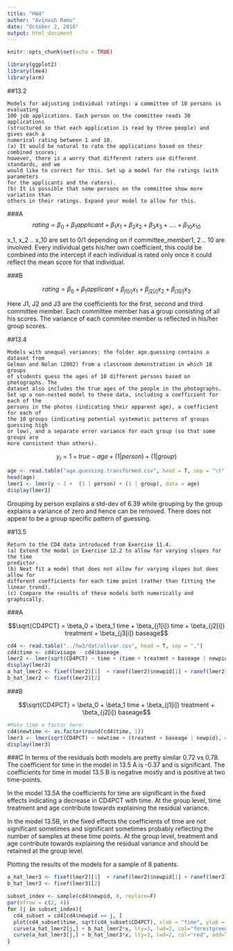 ```yaml
---
title: "HW4"
author: "Avinash Ramu"
date: "October 2, 2016"
output: html_document
---
```


```r
knitr::opts_chunk$set(echo = TRUE)
```

```r
library(ggplot2)
library(lme4)
library(arm)
```
##13.2
```
Models for adjusting individual ratings: a committee of 10 persons is evaluating
100 job applications. Each person on the committee reads 30 applications
(structured so that each application is read by three people) and gives each a
numerical rating between 1 and 10.
(a) It would be natural to rate the applications based on their combined scores;
however, there is a worry that different raters use different standards, and we
would like to correct for this. Set up a model for the ratings (with parameters
for the applicants and the raters).
(b) It is possible that some persons on the committee show more variation than
others in their ratings. Expand your model to allow for this.
```

###A
$$rating = \beta_0 + \beta_1 applicant + \beta_1 x_1 + \beta_2 x_2 + \beta_3 x_3 + .... + \beta_{10} x_{10}$$

x_1, x_2 ..  x_10 are set to 0/1 depending on if committee_member1, 2 .. 10 are involved.
Every individual gets his/her own coefficient, this could be combined into the intercept if
each individual is rated only once it could reflect the mean score for that individual.

###B

$$ rating = \beta_0 + \beta_1 applicant + \beta_{j1[i]}  x_1 + \beta_{j2[i]}  x_2 + \beta_{j3[i]} x_3 $$

Here J1, J2 and J3 are the coefficients for the first, second and third committee member. Each committee member
has a group consisting of all his scores. The variance of each commitee member is reflected in his/her group
scores.

##13.4
```
Models with unequal variances: the folder age.guessing contains a dataset from
Gelman and Nolan (2002) from a classroom demonstration in which 10 groups
of students guess the ages of 10 different persons based on photographs. The
dataset also includes the true ages of the people in the photographs.
Set up a non-nested model to these data, including a coefficient for each of the
persons in the photos (indicating their apparent age), a coefficient for each of
the 10 groups (indicating potential systematic patterns of groups guessing high
or low), and a separate error variance for each group (so that some groups are
more consistent than others).
```

$$y_i = 1 + true-age +  (1 | person) + (1 | group)$$


```r
age <- read.table("age.guessing.transformed.csv", head = T, sep = "\t")
head(age)
lmer1 <- lmer(y ~ 1 +  (1 | person) + (1 | group), data = age)
display(lmer1)
```

Grouping by person explains a std-dev of 6.39 while grouping by the group explains
a variance of zero and hence can be removed. There does not appear to be a group
specific pattern of guessing.


##13.5
```
Return to the CD4 data introduced from Exercise 11.4.
(a) Extend the model in Exercise 12.2 to allow for varying slopes for the time
predictor.
(b) Next fit a model that does not allow for varying slopes but does allow for
different coefficients for each time point (rather than fitting the linear trend).
(c) Compare the results of these models both numerically and graphically.
```
###A
 
$$\sqrt{CD4PCT} = \beta_0 + \beta_1 time + \beta_{j1[i]} time + \beta_{j2[i]} treatment + \beta_{j3[i]} baseage$$
```r
cd4 <- read.table("../hw3/dat/allvar.csv", head = T, sep = ",")
cd4$time <- cd4$visage - cd4$baseage
lmer2 <- lmer(sqrt(CD4PCT) ~ time + (time + treatmnt + baseage | newpid), data = cd4)
display(lmer2)
a_hat_lmer2 <- fixef(lmer2)[1]  + ranef(lmer2)$newpid[1] + ranef(lmer2)$newpid[2]*cd4$time + ranef(lmer2)$newpid[3] * cd4$treatmnt + ranef(lmer2)$newpid[4] * cd4$baseage
b_hat_lmer2 <- fixef(lmer2)[2]
```

###B

$$\sqrt{CD4PCT} = \beta_0 + \beta_1 time  + \beta_{j1[i]} treatment + \beta_{j2[i]} baseage$$
```r
#Make time a factor here:
cd4$newtime <- as.factor(round(cd4$time, 1))
lmer3 <- lmer(sqrt(CD4PCT) ~ newtime + (treatmnt + baseage | newpid), data=cd4)
display(lmer3)
```

###C
In terms of the residuals both models are pretty similar 0.72 vs 0.78. The coefficient for time in the model in 13.5 A is
-0.37 and is significant. The coefficients for time in model 13.5 B is negative mostly and is positive at two time-points.

In the model 13.5A the coefficients for time are significant in the fixed effects indicating a decrease in CD4PCT with time.
At the group level, time treatment and age contribute towards explaining the residual variance.

In the model 13.5B, in the fixed effects the coefficients of time are not significant sometimes and significant sometimes probably reflecting the number of samples at these time points. At the group level, treatment and age contribute towards explaining the residual variance and should be retained at the group level.

Plotting the results of the models for a sample of 8 patients.
```r
a_hat_lmer3 <- fixef(lmer2)[1]  + ranef(lmer2)$newpid[1] + ranef(lmer2)$newpid[2] * cd4$treatmnt + ranef(lmer2)$newpid[3] * cd4$baseage 
b_hat_lmer3 <- fixef(lmer3)[2]

subset_index <- sample(cd4$newpid, 8, replace=F)
par(mfrow = c(2, 4))
for (j in subset_index){
  cd4_subset = cd4[cd4$newpid == j, ]
  plot(cd4_subset$time, sqrt(cd4_subset$CD4PCT), xlab = "time", ylab = "sqrt(CD4PCT)")
  curve(a_hat_lmer2[j,] + b_hat_lmer2*x, lty=3, lwd=2, col="forestgreen", add=TRUE)
  curve(a_hat_lmer3[j,] + b_hat_lmer3*x, lty=3, lwd=2, col="red", add=TRUE)
}
```